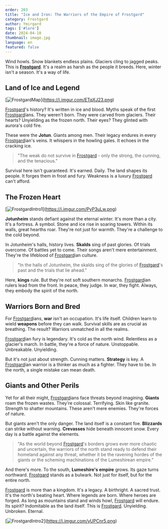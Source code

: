 ```yaml
---
order: 203
title: "Ice and Iron: The Warriors of the Empire of Frostgard"
category: Frostgard
author: Ymirgard
tags: ['#lore']
date: 2024-04-10
thumbnail: image.jpg
language: en
featured: false
---
```


Wind howls. Snow blankets endless plains. Glaciers cling to jagged peaks. This is **[Frostgard](https://www.drusniel.com/ice-and-iron-the-warriors-of-the-empire-of-frostgard/)**. It's a realm as harsh as the people it breeds. Here, winter isn't a season. It's a way of life.

## Land of Ice and Legend

[![[Frostgard](https://www.drusniel.com/ice-and-iron-the-warriors-of-the-empire-of-frostgard/)Map](https://i.imgur.com/ETqXJ23.png)](https://i.imgur.com/ETqXJ23.png)

[Frostgard](https://www.drusniel.com/ice-and-iron-the-warriors-of-the-empire-of-frostgard/)'s history? It's written in ice and blood. Myths speak of the first [Frostgard](https://www.drusniel.com/ice-and-iron-the-warriors-of-the-empire-of-frostgard/)ians. They weren't born. They were carved from glaciers. Their hearts? Unyielding as the frozen north. Their eyes? They glinted with aurora's cold fire.

These were the **Jotun**. Giants among men. Their legacy endures in every [Frostgard](https://www.drusniel.com/ice-and-iron-the-warriors-of-the-empire-of-frostgard/)ian's veins. It whispers in the howling gales. It echoes in the cracking ice.

> "The weak do not survive in [Frostgard](https://www.drusniel.com/ice-and-iron-the-warriors-of-the-empire-of-frostgard/) - only the strong, the cunning, and the tenacious."

Survival here isn't guaranteed. It's earned. Daily. The land shapes its people. It forges them in frost and fury. Weakness is a luxury [Frostgard](https://www.drusniel.com/ice-and-iron-the-warriors-of-the-empire-of-frostgard/) can't afford.

## The Frozen Heart

[![[Frostgard](https://www.drusniel.com/ice-and-iron-the-warriors-of-the-empire-of-frostgard/)Intro1](https://i.imgur.com/PyP3uLw.png)](https://i.imgur.com/PyP3uLw.png)

**Jotunheim** stands defiant against the eternal winter. It's more than a city. It's a fortress. A symbol. Stone and ice rise in soaring towers. Within its walls, great hearths roar. They're not just for warmth. They're a challenge to the cold beyond.

In Jotunheim's halls, history lives. **Skalds** sing of past glories. Of trials overcome. Of battles yet to come. Their songs aren't mere entertainment. They're the lifeblood of [Frostgard](https://www.drusniel.com/ice-and-iron-the-warriors-of-the-empire-of-frostgard/)ian culture.

> "In the halls of Jotunheim, the skalds sing of the glories of [Frostgard](https://www.drusniel.com/ice-and-iron-the-warriors-of-the-empire-of-frostgard/)'s past and the trials that lie ahead."

Here, **kings** rule. But they're not soft southern monarchs. [Frostgard](https://www.drusniel.com/ice-and-iron-the-warriors-of-the-empire-of-frostgard/)ian rulers lead from the front. In peace, they judge. In war, they fight. Always, they embody the spirit of the north.

## Warriors Born and Bred

For [Frostgard](https://www.drusniel.com/ice-and-iron-the-warriors-of-the-empire-of-frostgard/)ians, **war** isn't an occupation. It's life itself. Children learn to wield **weapons** before they can walk. Survival skills are as crucial as breathing. The result? Warriors unmatched in all the realms.

[Frostgard](https://www.drusniel.com/ice-and-iron-the-warriors-of-the-empire-of-frostgard/)ian fury is legendary. It's cold as the north wind. Relentless as a glacier's march. In battle, they're a force of nature. Unstoppable. Unbreakable. Unyielding.

But it's not just about strength. Cunning matters. **Strategy** is key. A [Frostgard](https://www.drusniel.com/ice-and-iron-the-warriors-of-the-empire-of-frostgard/)ian warrior is a thinker as much as a fighter. They have to be. In the north, a single mistake can mean death.

## Giants and Other Perils

Yet for all their might, [Frostgard](https://www.drusniel.com/ice-and-iron-the-warriors-of-the-empire-of-frostgard/)ians face threats beyond imagining. **Giants** roam the frozen wastes. They're colossal. Terrifying. Skin like granite. Strength to shatter mountains. These aren't mere enemies. They're forces of nature.

But giants aren't the only danger. The land itself is a constant foe. **Blizzards** can strike without warning. **Crevasses** hide beneath innocent snow. Every day is a battle against the elements.

> "As the world beyond [Frostgard](https://www.drusniel.com/ice-and-iron-the-warriors-of-the-empire-of-frostgard/)'s borders grows ever more chaotic and uncertain, the warriors of the north stand ready to defend their homeland against any threat, whether it be the ravening hordes of the giants or the scheming machinations of the Lumeshirean empire."

And there's more. To the south, **Lumeshire's empire** grows. Its gaze turns northward. [Frostgard](https://www.drusniel.com/ice-and-iron-the-warriors-of-the-empire-of-frostgard/) stands as a bulwark. Not just for itself, but for the entire north.

[Frostgard](https://www.drusniel.com/ice-and-iron-the-warriors-of-the-empire-of-frostgard/) is more than a kingdom. It's a legacy. A birthright. A sacred trust. It's the north's beating heart. Where legends are born. Where heroes are forged. As long as mountains stand and winds howl, [Frostgard](https://www.drusniel.com/ice-and-iron-the-warriors-of-the-empire-of-frostgard/) will endure. Its spirit? Indomitable as the land itself. This is [Frostgard](https://www.drusniel.com/ice-and-iron-the-warriors-of-the-empire-of-frostgard/). Unyielding. Unbroken. Eternal.

[![[Frostgard](https://www.drusniel.com/ice-and-iron-the-warriors-of-the-empire-of-frostgard/)Intro2](https://i.imgur.com/yUPCnr5.png)](https://i.imgur.com/yUPCnr5.png)